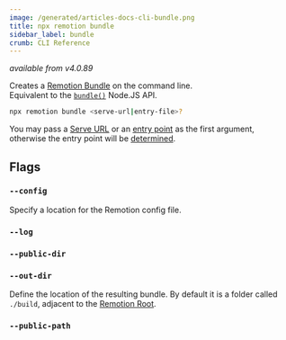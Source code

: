 ```yaml
---
image: /generated/articles-docs-cli-bundle.png
title: npx remotion bundle
sidebar_label: bundle
crumb: CLI Reference
---
```


_available from v4.0.89_

Creates a [Remotion Bundle](/docs/terminology/bundle) on the command line.  
Equivalent to the [`bundle()`](/docs/bundle) Node.JS API.

```bash
npx remotion bundle <serve-url|entry-file>?
```

You may pass a [Serve URL](/docs/terminology/serve-url) or an [entry point](/docs/terminology/entry-point) as the first argument, otherwise the entry point will be [determined](/docs/terminology/entry-point#which-entry-point-is-being-used).

## Flags

### `--config`

Specify a location for the Remotion config file.

### `--log`

<Options id="log" />

### `--public-dir`

<Options id="public-dir" />

### `--out-dir`

Define the location of the resulting bundle. By default it is a folder called `./build`, adjacent to the [Remotion Root](/docs/terminology/remotion-root).

### `--public-path`<AvailableFrom v="4.0.127"/>

<Options id="public-path" />
